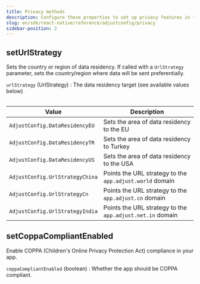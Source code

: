 ```yaml
---
title: Privacy methods
description: Configure these properties to set up privacy features in the Adjust SDK.
slug: en/sdk/react-native/reference/adjustconfig/privacy
sidebar-position: 2
---
```


<Function>

## setUrlStrategy

Sets the country or region of data residency. If called with a `UrlStrategy` parameter, sets the country/region where data will be sent preferentially.

<slot slot="signature">


<SetUrlStrategySig />

</slot>

<slot slot="snippet">


<SetUrlStrategy />

</slot>

<slot slot="parameters">

`urlStrategy` (UrlStrategy)
: The data residency target (see available values below)

<Table>

| Value                           | Description                                               |
| ------------------------------- | --------------------------------------------------------- |
| `AdjustConfig.DataResidencyEU`  | Sets the area of data residency to the EU                 |
| `AdjustConfig.DataResidencyTR`  | Sets the area of data residency to Turkey                 |
| `AdjustConfig.DataResidencyUS`  | Sets the area of data residency to the USA                |
| `AdjustConfig.UrlStrategyChina` | Points the URL strategy to the `app.adjust.world` domain  |
| `AdjustConfig.UrlStrategyCn`    | Points the URL strategy to the `app.adjust.cn` domain     |
| `AdjustConfig.UrlStrategyIndia` | Points the URL strategy to the `app.adjust.net.in` domain |

</Table>

</slot>

</Function>

<Function>

## setCoppaCompliantEnabled

Enable <Abbr>COPPA (Children's Online Privacy Protection Act)</Abbr> compliance in your app.

<slot slot="signature">


<SetCoppaCompliantEnabledSig />

</slot>

<slot slot="snippet">


<SetCoppaCompliantEnabled />

</slot>

<slot slot="parameters">

`coppaCompliantEnabled` (boolean)
: Whether the app should be COPPA compliant.

</slot>

</Function>
